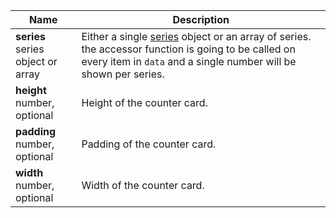 | Name                                  | Description                                                                                                                                                                            |
| ------------------------------------- | -------------------------------------------------------------------------------------------------------------------------------------------------------------------------------------- |
| **series**<br/>series object or array | Either a single [series](/api/#series) object or an array of series. the accessor function is going to be called on every item in `data` and a single number will be shown per series. |
| **height**<br/>number, optional       | Height of the counter card.                                                                                                                                                            |
| **padding**<br/>number, optional      | Padding of the counter card.                                                                                                                                                           |
| **width**<br/>number, optional        | Width of the counter card.                                                                                                                                                             |
